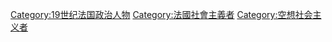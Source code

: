[[Category:19世纪法国政治人物|Category:19世纪法国政治人物]]
[[Category:法國社會主義者|Category:法國社會主義者]]
[[Category:空想社会主义者|Category:空想社会主义者]]